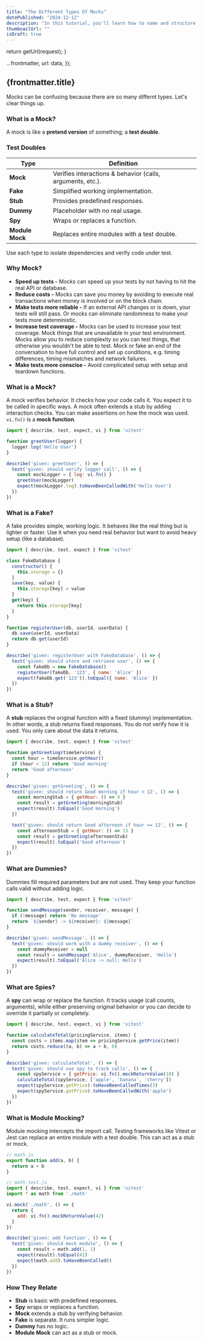```yaml
---
title: "The Different Types Of Mocks"
datePublished: "2024-12-12"
description: "In this tutorial, you'll learn how to name and structure Redux actions to make debugging easier and your code more readable. Discover how to use descriptive names, leverage named parameters for clarity, apply data transformations, and hook up multiple reducers per action."
thumbnailUrl: ""
isDraft: true
---
```



  return getUrl(request);
}

  ...frontmatter,
  url: data,
});

## {frontmatter.title}

Mocks can be confusing because there are so many differnt types. Let's clear things up.

### What is a Mock?

A mock is like a **pretend version** of something; a **test double**.

### Test Doubles

| Type            | Definition                                                 |
|-----------------|------------------------------------------------------------|
| **Mock**        | Verifies interactions & behavior (calls, arguments, etc.). |
| **Fake**        | Simplified working implementation.                         |
| **Stub**        | Provides predefined responses.                             |
| **Dummy**       | Placeholder with no real usage.                            |
| **Spy**         | Wraps or replaces a function.                              |
| **Module Mock** | Replaces entire modules with a test double.                |

Use each type to isolate dependencies and verify code under test.

### Why Mock?

- **Speed up tests -** Mocks can speed up your tests by not having to hit the real API or database.
- **Reduce costs -** Mocks can save you money by avoiding to execute real transactions when money is involved or on the block chain.
- **Make tests more reliable -** If an external API changes or is down, your tests will still pass. Or mocks can eliminate randomness to make your tests more deterministic.
- **Increase test coverage -** Mocks can be used to increase your test coverage. Mock things that are unavailable in your test environment. Mocks allow you to reduce complexity so you can test things, that otherwise you wouldn't be able to test. Mock or fake an end of the conversation to have full control and set up conditions, e.g. timing differences, timing mismatches and network failures.
- **Make tests more conscise -** Avoid complicated setup with setup and teardown functions.

### What is a Mock?

A mock verifies behavior. It checks how your code calls it. You expect it to be called in specific ways. A mock often extends a stub by adding interaction checks. You can make assertions on how the mock was used. `vi.fn()` is a **mock function**.

```js
import { describe, test, expect, vi } from 'vitest'

function greetUser(logger) {
  logger.log('Hello User')
}

describe('given: greetUser', () => {
  test('given: should verify logger call', () => {
    const mockLogger = { log: vi.fn() }
    greetUser(mockLogger)
    expect(mockLogger.log).toHaveBeenCalledWith('Hello User')
  })
})
```

### What is a Fake?

A fake provides simple, working logic. It behaves like the real thing but is lighter or faster. Use it when you need real behavior but want to avoid heavy setup (like a database).

```js
import { describe, test, expect } from 'vitest'

class FakeDatabase {
  constructor() {
    this.storage = {}
  }
  save(key, value) {
    this.storage[key] = value
  }
  get(key) {
    return this.storage[key]
  }
}

function registerUser(db, userId, userData) {
  db.save(userId, userData)
  return db.get(userId)
}

describe('given: registerUser with FakeDatabase', () => {
  test('given: should store and retrieve user', () => {
    const fakeDb = new FakeDatabase()
    registerUser(fakeDb, '123', { name: 'Alice' })
    expect(fakeDb.get('123')).toEqual({ name: 'Alice' })
  })
})
```

### What is a Stub?

A **stub** replaces the original function with a fixed (dummy) implementation. In other words, a stub returns fixed responses. You do not verify how it is used. You only care about the data it returns.

```js
import { describe, test, expect } from 'vitest'

function getGreeting(timeService) {
  const hour = timeService.getHour()
  if (hour < 12) return 'Good morning'
  return 'Good afternoon'
}

describe('given: getGreeting', () => {
  test('given: should return Good morning if hour < 12', () => {
    const morningStub = { getHour: () => 9 }
    const result = getGreeting(morningStub)
    expect(result).toEqual('Good morning')
  })

  test('given: should return Good afternoon if hour >= 12', () => {
    const afternoonStub = { getHour: () => 13 }
    const result = getGreeting(afternoonStub)
    expect(result).toEqual('Good afternoon')
  })
})
```

### What are Dummies?

Dummies fill required parameters but are not used. They keep your function calls valid without adding logic.

```js
import { describe, test, expect } from 'vitest'

function sendMessage(sender, receiver, message) {
  if (!message) return 'No message'
  return `${sender} -> ${receiver}: ${message}`
}

describe('given: sendMessage', () => {
  test('given: should work with a dummy receiver', () => {
    const dummyReceiver = null
    const result = sendMessage('Alice', dummyReceiver, 'Hello')
    expect(result).toEqual('Alice -> null: Hello')
  })
})
```

### What are Spies?

A **spy** can wrap or replace the function. It tracks usage (call counts, arguments), while either preserving original behavior or you can decide to override it partially or completely.

```js
import { describe, test, expect, vi } from 'vitest'

function calculateTotal(pricingService, items) {
  const costs = items.map(item => pricingService.getPrice(item))
  return costs.reduce((a, b) => a + b, 0)
}

describe('given: calculateTotal', () => {
  test('given: should use spy to track calls', () => {
    const spyService = { getPrice: vi.fn().mockReturnValue(10) }
    calculateTotal(spyService, ['apple', 'banana', 'cherry'])
    expect(spyService.getPrice).toHaveBeenCalledTimes(3)
    expect(spyService.getPrice).toHaveBeenCalledWith('apple')
  })
})
```

### What is Module Mocking?

Module mocking intercepts the import call. Testing frameworks like Vitest or Jest can replace an entire module with a test double. This can act as a stub or mock.

```js
// math.js
export function add(a, b) {
  return a + b
}

// math.test.js
import { describe, test, expect, vi } from 'vitest'
import * as math from './math'

vi.mock('./math', () => {
  return {
    add: vi.fn().mockReturnValue(42)
  }
})

describe('given: add function', () => {
  test('given: should mock module', () => {
    const result = math.add(1, 1)
    expect(result).toEqual(42)
    expect(math.add).toHaveBeenCalled()
  })
})
```

### How They Relate

- **Stub** is basic with predefined responses.
- **Spy** wraps or replaces a function.
- **Mock** extends a stub by verifying behavior.
- **Fake** is separate. It runs simpler logic.
- **Dummy** has no logic.
- **Module Mock** can act as a stub or mock.
